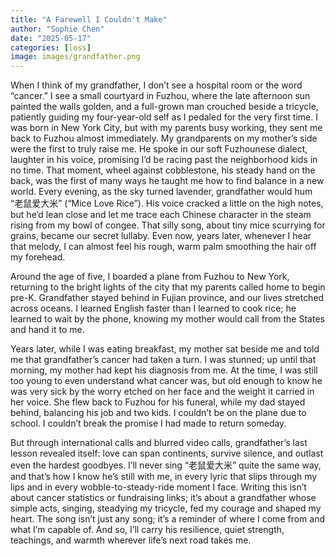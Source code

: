 ```yaml
---
title: "A Farewell I Couldn't Make"
author: "Sophie Chen"
date: "2025-05-17"
categories: [loss]
image: images/grandfather.png
---
```


When I think of my grandfather, I don’t see a hospital room or the word “cancer." I see a small courtyard in Fuzhou, where the late afternoon sun painted the walls golden, and a full-grown man crouched beside a tricycle, patiently guiding my four-year-old self as I pedaled for the very first time. I was born in New York City, but with my parents busy working, they sent me back to Fuzhou almost immediately. My grandparents on my mother's side were the first to truly raise me. He spoke in our soft Fuzhounese dialect, laughter in his voice, 
promising I’d be racing past the neighborhood kids in no time. That moment, wheel against cobblestone, his steady hand on the back, was the first of many ways he taught me how to find balance in a new world. Every evening, as the sky turned lavender, grandfather would hum “老鼠爱大米” (“Mice Love Rice”). His voice cracked a little on the high notes, but he’d lean close and let me trace each Chinese character in the steam rising from my bowl of congee. That silly song, about tiny mice scurrying for grains, became our secret lullaby. Even now, years later, 
whenever I hear that melody, I can almost feel his rough, warm palm smoothing the hair off my forehead. 

Around the age of five, I boarded a plane from Fuzhou to New York, returning to the bright lights of the city that my parents called home to begin pre-K. Grandfather stayed behind in Fujian province, and our lives stretched across oceans. I learned English faster than I learned to cook rice; he learned to wait by the phone, knowing my mother would call from the States and hand it to me.  

Years later, while I was eating breakfast, my mother sat beside me and told me that grandfather's cancer had taken a turn. I was stunned; up until that morning, my mother had kept his diagnosis from me. At the time, I was still too young to even understand what cancer was, but old enough to know he was very sick by the worry etched on her face and the weight it carried in her voice. She flew back to Fuzhou for his funeral, while my dad stayed behind, balancing his job and two kids. I couldn't be on the plane due to school. 
I couldn't break the promise I had made to return someday. 

But through international calls and blurred video calls, grandfather's last lesson revealed itself: love can span continents, survive silence, and outlast even the hardest goodbyes. I'll never sing "老鼠爱大米" quite the same way, and that's how I know he's still with me, in every lyric that slips through my lips and in every wobble-to-steady-ride moment I face. Writing this isn’t about cancer statistics or fundraising links; it’s about a grandfather whose simple acts, singing, steadying my tricycle, fed my courage and shaped my heart. 
The song isn't just any song; it's a reminder of where I come from and what I'm capable of. And so, I’ll carry his resilience, quiet strength, teachings, and warmth wherever life’s next road takes me.







 